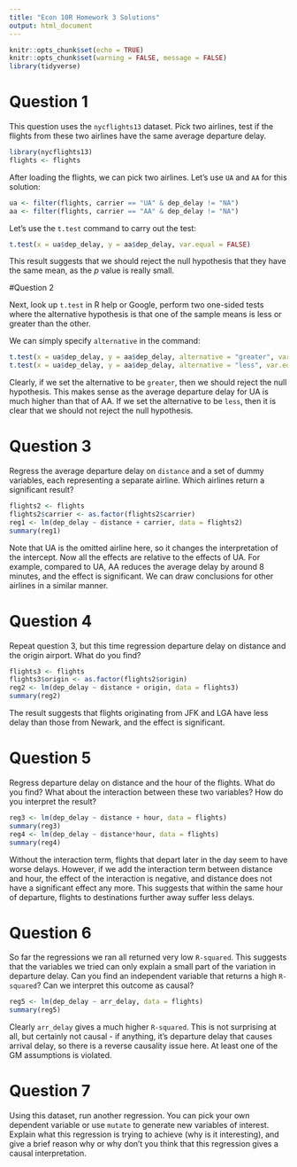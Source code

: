 ```yaml
---
title: "Econ 10R Homework 3 Solutions"
output: html_document
---
```


```r
knitr::opts_chunk$set(echo = TRUE)
knitr::opts_chunk$set(warning = FALSE, message = FALSE)
library(tidyverse)
```

# Question 1

This question uses the `nycflights13` dataset. Pick two airlines, test if the flights from these two airlines have the same average departure delay.

```r
library(nycflights13)
flights <- flights
```

After loading the flights, we can pick two airlines. Let's use `UA` and `AA` for this solution:

```r
ua <- filter(flights, carrier == "UA" & dep_delay != "NA")
aa <- filter(flights, carrier == "AA" & dep_delay != "NA")
```

Let's use the `t.test` command to carry out the test:

```r
t.test(x = ua$dep_delay, y = aa$dep_delay, var.equal = FALSE)
```

This result suggests that we should reject the null hypothesis that they have the same mean, as the $p$ value is really small.

#Question 2

Next, look up `t.test` in R help or Google, perform two one-sided tests where the alternative hypothesis is that one of the sample means is less or greater than the other.

We can simply specify `alternative` in the command:

```r
t.test(x = ua$dep_delay, y = aa$dep_delay, alternative = "greater", var.equal = FALSE)
t.test(x = ua$dep_delay, y = aa$dep_delay, alternative = "less", var.equal = FALSE)
```

Clearly, if we set the alternative to be `greater`, then we should reject the null hypothesis. This makes sense as the average departure delay for UA is much higher than that of AA. If we set the alternative to be `less`, then it is clear that we should not reject the null hypothesis.

# Question 3

Regress the average departure delay on `distance` and a set of dummy variables, each representing a separate airline. Which airlines return a significant result?

```r
flights2 <- flights
flights2$carrier <- as.factor(flights2$carrier)
reg1 <- lm(dep_delay ~ distance + carrier, data = flights2)
summary(reg1)
```

Note that UA is the omitted airline here, so it changes the interpretation of the intercept. Now all the effects are relative to the effects of UA. For example, compared to UA, AA reduces the average delay by around 8 minutes, and the effect is significant. We can draw conclusions for other airlines in a similar manner.

# Question 4

Repeat question 3, but this time regression departure delay on distance and the origin airport. What do you find?

```r
flights3 <- flights
flights3$origin <- as.factor(flights2$origin)
reg2 <- lm(dep_delay ~ distance + origin, data = flights3)
summary(reg2)
```

The result suggests that flights originating from JFK and LGA have less delay than those from Newark, and the effect is significant.

# Question 5

Regress departure delay on distance and the hour of the flights. What do you find? What about the interaction between these two variables? How do you interpret the result?

```r
reg3 <- lm(dep_delay ~ distance + hour, data = flights)
summary(reg3)
reg4 <- lm(dep_delay ~ distance*hour, data = flights)
summary(reg4)
```

Without the interaction term, flights that depart later in the day seem to have worse delays. However, if we add the interaction term between distance and hour, the effect of the interaction is negative, and distance does not have a significant effect any more. This suggests that within the same hour of departure, flights to destinations further away suffer less delays.

# Question 6

So far the regressions we ran all returned very low `R-squared`. This suggests that the variables we tried can only explain a small part of the variation in departure delay. Can you find an independent variable that returns a high `R-squared`? Can we interpret this outcome as causal?

```r
reg5 <- lm(dep_delay ~ arr_delay, data = flights)
summary(reg5)
```

Clearly `arr_delay` gives a much higher `R-squared`. This is not surprising at all, but certainly not causal - if anything, it's departure delay that causes arrival delay, so there is a reverse causality issue here. At least one of the GM assumptions is violated.

# Question 7

Using this dataset, run another regression. You can pick your own dependent variable or use `mutate` to generate new variables of interest. Explain what this regression is trying to achieve (why is it interesting), and give a brief reason why or why don't you think that this regression gives a causal interpretation.